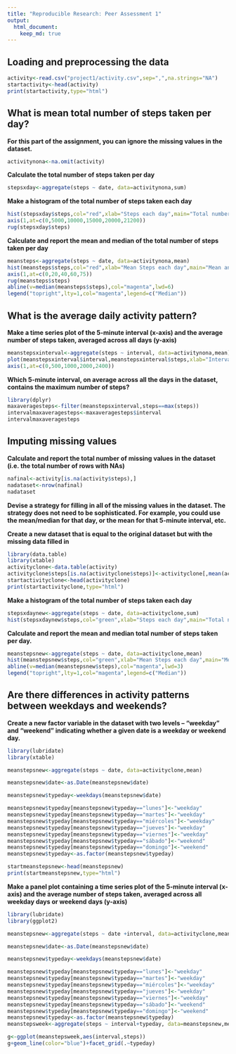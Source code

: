 ```yaml
---
title: "Reproducible Research: Peer Assessment 1"
output: 
  html_document:
    keep_md: true
---
```



## Loading and preprocessing the data

```r

activity<-read.csv("project1/activity.csv",sep=",",na.strings="NA")
startactivity<-head(activity)
print(startactivity,type="html")

```


## What is mean total number of steps taken per day?

**For this part of the assignment, you can ignore the missing values in the dataset.**

```r
activitynona<-na.omit(activity) 
```

**Calculate the total number of steps taken per day**
```r
stepsxday<-aggregate(steps ~ date, data=activitynona,sum)
```

**Make a histogram of the total number of steps taken each day**
```r
hist(stepsxday$steps,col="red",xlab="Steps each day",main="Total number of steps each day",breaks=90)
axis(1,at=c(0,5000,10000,15000,20000,21200))
rug(stepsxday$steps)
```

**Calculate and report the mean and median of the total number of steps taken per day**

```r
meansteps<-aggregate(steps ~ date, data=activitynona,mean)
hist(meansteps$steps,col="red",xlab="Mean Steps each day",main="Mean and Median of total number of steps each day",breaks=90)
axis(1,at=c(0,20,40,60,75))
rug(meansteps$steps)
abline(v=median(meansteps$steps),col="magenta",lwd=6)
legend("topright",lty=1,col="magenta",legend=c("Median"))
```

## What is the average daily activity pattern?

**Make a time series plot of the 5-minute interval (x-axis) and the average number of steps taken, averaged across all days (y-axis)**

```r
meanstepsxinterval<-aggregate(steps ~ interval, data=activitynona,mean)
plot(meanstepsxinterval$interval,meanstepsxinterval$steps,xlab="Interval 5minute-interval",ylab="Average steps for all days",main="Average steps all day for 5 min interval",col="blue",type='l')
axis(1,at=c(0,500,1000,2000,2400))
```

**Which 5-minute interval, on average across all the days in the dataset, contains the maximum number of steps?**

```r
library(dplyr)
maxaveragesteps<-filter(meanstepsxinterval,steps==max(steps))
intervalmaxaveragesteps<-maxaveragesteps$interval
intervalmaxaveragesteps
```


## Imputing missing values

**Calculate and report the total number of missing values in the dataset (i.e. the total number of rows with NAs)**

```r
nafinal<-activity[is.na(activity$steps),]
nadataset<-nrow(nafinal)
nadataset
```

**Devise a strategy for filling in all of the missing values in the dataset. The strategy does not need to be sophisticated. For example, you could use the mean/median for that day, or the mean for that 5-minute interval, etc.**

**Create a new dataset that is equal to the original dataset but with the missing data filled in**

```r
library(data.table)
library(xtable)
activityclone<-data.table(activity)
activityclone$steps[is.na(activityclone$steps)]<-activityclone[,mean(activityclone$interval)]
startactivityclone<-head(activityclone)
print(startactivityclone,type="html")
```

**Make a histogram of the total number of steps taken each day**

```r
stepsxdaynew<-aggregate(steps ~ date, data=activityclone,sum)
hist(stepsxdaynew$steps,col="green",xlab="Steps each day",main="Total number of steps each day",breaks=90)
```

**Calculate and report the mean and median total number of steps taken per day.**

```r
meanstepsnew<-aggregate(steps ~ date, data=activityclone,mean)
hist(meanstepsnew$steps,col="green",xlab="Mean Steps each day",main="Mean and Median of total steps each day",breaks=90)
abline(v=median(meanstepsnew$steps),col="magenta",lwd=3)
legend("topright",lty=1,col="magenta",legend=c("Median"))
```


## Are there differences in activity patterns between weekdays and weekends?


**Create a new factor variable in the dataset with two levels – “weekday” and “weekend” indicating whether a given date is a weekday or weekend day.**

```r
library(lubridate)
library(xtable)

meanstepsnew<-aggregate(steps ~ date, data=activityclone,mean)

meanstepsnew$date<-as.Date(meanstepsnew$date)

meanstepsnew$typeday<-weekdays(meanstepsnew$date)

meanstepsnew$typeday[meanstepsnew$typeday=="lunes"]<-"weekday"
meanstepsnew$typeday[meanstepsnew$typeday=="martes"]<-"weekday"
meanstepsnew$typeday[meanstepsnew$typeday=="miércoles"]<-"weekday"
meanstepsnew$typeday[meanstepsnew$typeday=="jueves"]<-"weekday"
meanstepsnew$typeday[meanstepsnew$typeday=="viernes"]<-"weekday"
meanstepsnew$typeday[meanstepsnew$typeday=="sábado"]<-"weekend"
meanstepsnew$typeday[meanstepsnew$typeday=="domingo"]<-"weekend"
meanstepsnew$typeday<-as.factor(meanstepsnew$typeday)

startmeanstepsnew<-head(meanstepsnew)
print(startmeanstepsnew,type="html")
```

**Make a panel plot containing a time series plot of the 5-minute interval (x-axis) and the average number of steps taken, averaged across all weekday days or weekend days (y-axis)**

```r
library(lubridate)
library(ggplot2)

meanstepsnew<-aggregate(steps ~ date +interval, data=activityclone,mean)

meanstepsnew$date<-as.Date(meanstepsnew$date)

meanstepsnew$typeday<-weekdays(meanstepsnew$date)

meanstepsnew$typeday[meanstepsnew$typeday=="lunes"]<-"weekday"
meanstepsnew$typeday[meanstepsnew$typeday=="martes"]<-"weekday"
meanstepsnew$typeday[meanstepsnew$typeday=="miércoles"]<-"weekday"
meanstepsnew$typeday[meanstepsnew$typeday=="jueves"]<-"weekday"
meanstepsnew$typeday[meanstepsnew$typeday=="viernes"]<-"weekday"
meanstepsnew$typeday[meanstepsnew$typeday=="sábado"]<-"weekend"
meanstepsnew$typeday[meanstepsnew$typeday=="domingo"]<-"weekend"
meanstepsnew$typeday<-as.factor(meanstepsnew$typeday)
meanstepsweek<-aggregate(steps ~ interval+typeday, data=meanstepsnew,mean)

g<-ggplot(meanstepsweek,aes(interval,steps))
g+geom_line(color="blue")+facet_grid(.~typeday)

```

